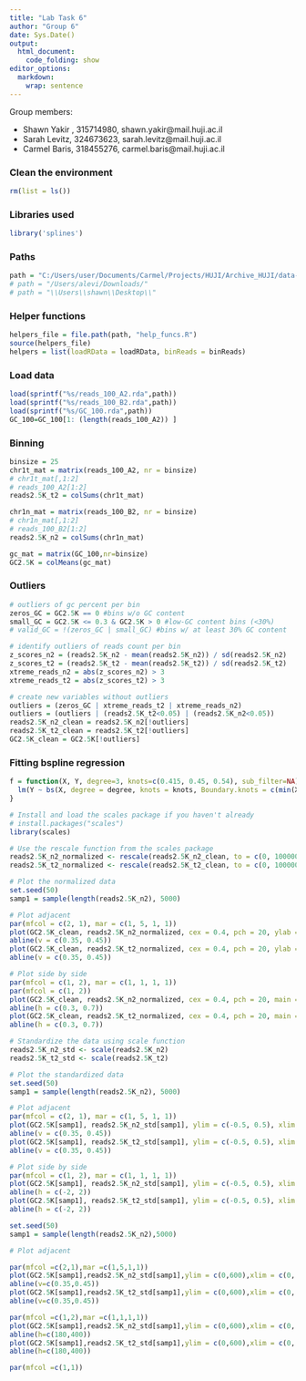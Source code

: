 ```yaml
---
title: "Lab Task 6"
author: "Group 6"
date: Sys.Date()
output:
  html_document:
    code_folding: show
editor_options: 
  markdown: 
    wrap: sentence
---
```


Group members:

- Shawn Yakir , 315714980,  shawn.yakir@mail.huji.ac.il
- Sarah Levitz, 324673623, sarah.levitz@mail.huji.ac.il
- Carmel Baris, 318455276, carmel.baris@mail.huji.ac.il 

### Clean the environment
```r
rm(list = ls())
```

### Libraries used

```r
library('splines')
```


### Paths
```r
path = "C:/Users/user/Documents/Carmel/Projects/HUJI/Archive_HUJI/data-analysis-genomics/data"
# path = "/Users/alevi/Downloads/"
# path = "\\Users\\shawn\\Desktop\\"
```


### Helper functions
```r
helpers_file = file.path(path, "help_funcs.R")
source(helpers_file)
helpers = list(loadRData = loadRData, binReads = binReads)
```


### Load data
```r
load(sprintf("%s/reads_100_A2.rda",path))
load(sprintf("%s/reads_100_B2.rda",path))
load(sprintf("%s/GC_100.rda",path))
GC_100=GC_100[1: (length(reads_100_A2)) ]
```

### Binning
```r
binsize = 25
chr1t_mat = matrix(reads_100_A2, nr = binsize)
# chr1t_mat[,1:2]
# reads_100_A2[1:2]
reads2.5K_t2 = colSums(chr1t_mat)

chr1n_mat = matrix(reads_100_B2, nr = binsize)
# chr1n_mat[,1:2]
# reads_100_B2[1:2]
reads2.5K_n2 = colSums(chr1n_mat)

gc_mat = matrix(GC_100,nr=binsize)
GC2.5K = colMeans(gc_mat)
```






### Outliers
```r
# outliers of gc percent per bin
zeros_GC = GC2.5K == 0 #bins w/o GC content
small_GC = GC2.5K <= 0.3 & GC2.5K > 0 #low-GC content bins (<30%)
# valid_GC = !(zeros_GC | small_GC) #bins w/ at least 30% GC content

# identify outliers of reads count per bin
z_scores_n2 = (reads2.5K_n2 - mean(reads2.5K_n2)) / sd(reads2.5K_n2)
z_scores_t2 = (reads2.5K_t2 - mean(reads2.5K_t2)) / sd(reads2.5K_t2)
xtreme_reads_n2 = abs(z_scores_n2) > 3
xtreme_reads_t2 = abs(z_scores_t2) > 3

# create new variables without outliers
outliers = (zeros_GC | xtreme_reads_t2 | xtreme_reads_n2)
outliers = (outliers | (reads2.5K_t2<0.05) | (reads2.5K_n2<0.05))
reads2.5K_n2_clean = reads2.5K_n2[!outliers]
reads2.5K_t2_clean = reads2.5K_t2[!outliers]
GC2.5K_clean = GC2.5K[!outliers]
```

### Fitting bspline regression
```r
f = function(X, Y, degree=3, knots=c(0.415, 0.45, 0.54), sub_filter=NA) {
  lm(Y ~ bs(X, degree = degree, knots = knots, Boundary.knots = c(min(X), max(X))), subset = sub_filter)
}

```



```r
# Install and load the scales package if you haven't already
# install.packages("scales")
library(scales)

# Use the rescale function from the scales package
reads2.5K_n2_normalized <- rescale(reads2.5K_n2_clean, to = c(0, 100000))
reads2.5K_t2_normalized <- rescale(reads2.5K_t2_clean, to = c(0, 100000))

# Plot the normalized data
set.seed(50)
samp1 = sample(length(reads2.5K_n2), 5000)
```

```r
# Plot adjacent
par(mfcol = c(2, 1), mar = c(1, 5, 1, 1))
plot(GC2.5K_clean, reads2.5K_n2_normalized, cex = 0.4, pch = 20, ylab = "Healthy 2", ylim = c(1500, 40000), xlim = c(0.2, 0.75))
abline(v = c(0.35, 0.45))
plot(GC2.5K_clean, reads2.5K_t2_normalized, cex = 0.4, pch = 20, ylab = "Tumor 2", ylim = c(1500, 40000), xlim = c(0.2, 0.75))
abline(v = c(0.35, 0.45))

# Plot side by side
par(mfcol = c(1, 2), mar = c(1, 1, 1, 1))
par(mfcol = c(1, 2))
plot(GC2.5K_clean, reads2.5K_n2_normalized, cex = 0.4, pch = 20, main = "Healthy 2", ylim = c(5000, 40000), xlim = c(0.2, 0.75))
abline(h = c(0.3, 0.7))
plot(GC2.5K_clean, reads2.5K_t2_normalized, cex = 0.4, pch = 20, main = "Tumor 2", ylim = c(5000, 40000), xlim = c(0.2, 0.75))
abline(h = c(0.3, 0.7))


```


```r
# Standardize the data using scale function
reads2.5K_n2_std <- scale(reads2.5K_n2)
reads2.5K_t2_std <- scale(reads2.5K_t2)

# Plot the standardized data
set.seed(50)
samp1 = sample(length(reads2.5K_n2), 5000)

# Plot adjacent
par(mfcol = c(2, 1), mar = c(1, 5, 1, 1))
plot(GC2.5K[samp1], reads2.5K_n2_std[samp1], ylim = c(-0.5, 0.5), xlim = c(0, 0.75), cex = 0.4, pch = 20, ylab = "Healthy 2")
abline(v = c(0.35, 0.45))
plot(GC2.5K[samp1], reads2.5K_t2_std[samp1], ylim = c(-0.5, 0.5), xlim = c(0, 0.75), cex = 0.4, pch = 20, ylab = "Tumor 2")
abline(v = c(0.35, 0.45))

# Plot side by side
par(mfcol = c(1, 2), mar = c(1, 1, 1, 1))
plot(GC2.5K[samp1], reads2.5K_n2_std[samp1], ylim = c(-0.5, 0.5), xlim = c(0, 0.75), cex = 0.4, pch = 20, main = "Healthy 2")
abline(h = c(-2, 2))
plot(GC2.5K[samp1], reads2.5K_t2_std[samp1], ylim = c(-0.5, 0.5), xlim = c(0, 0.75), cex = 0.4, pch = 20, main = "Tumor 2")
abline(h = c(-2, 2))

```

```r
set.seed(50)
samp1 = sample(length(reads2.5K_n2),5000)
```

```r
# Plot adjacent

par(mfcol =c(2,1),mar =c(1,5,1,1))
plot(GC2.5K[samp1],reads2.5K_n2_std[samp1],ylim = c(0,600),xlim = c(0,.75), cex = 0.4, pch=20, ylab="Healthy 2")
abline(v=c(0.35,0.45))
plot(GC2.5K[samp1],reads2.5K_t2_std[samp1],ylim = c(0,600),xlim = c(0,.75),cex = 0.4, pch=20, ylab="Tumor 2")
abline(v=c(0.35,0.45))

par(mfcol =c(1,2),mar =c(1,1,1,1))
plot(GC2.5K[samp1],reads2.5K_n2_std[samp1],ylim = c(0,600),xlim = c(0,.75), cex = 0.4, pch=20, main="Healthy 2")
abline(h=c(180,400))
plot(GC2.5K[samp1],reads2.5K_t2_std[samp1],ylim = c(0,600),xlim = c(0,.75),cex = 0.4, pch=20, main="Tumor 2")
abline(h=c(180,400))

par(mfcol =c(1,1))

```


